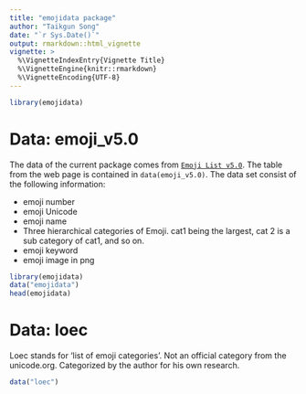```yaml
---
title: "emojidata package"
author: "Taikgun Song"
date: "`r Sys.Date()`"
output: rmarkdown::html_vignette
vignette: >
  %\VignetteIndexEntry{Vignette Title}
  %\VignetteEngine{knitr::rmarkdown}
  %\VignetteEncoding{UTF-8}
---
```


```r
library(emojidata)
```

# Data: emoji_v5.0

The data of the current package comes from [`Emoji List v5.0`](http://www.unicode.org/emoji/charts/emoji-list.html). The table from the web page is contained in `data(emoji_v5.0)`. The data set consist of the following information:

 * emoji number
 * emoji Unicode
 * emoji name
 * Three hierarchical categories of Emoji.
    cat1 being the largest, cat 2 is a sub category of cat1, and so on.
 * emoji keyword
 * emoji image in png

```r
library(emojidata)
data("emojidata")
head(emojidata)
```

# Data: loec

Loec stands for 'list of emoji categories'.
Not an official category from the unicode.org.
Categorized by the author for his own research.



```r
data("loec")
```
